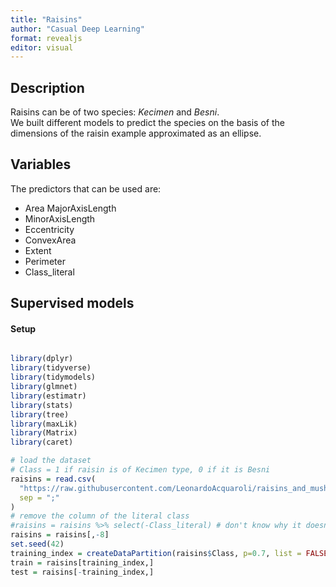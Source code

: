 ```yaml
---
title: "Raisins"
author: "Casual Deep Learning"
format: revealjs
editor: visual
---
```


## Description

Raisins can be of two species: *Kecimen* and *Besni*.\
We built different models to predict the species on the basis of the dimensions of the raisin example approximated as an ellipse.

## Variables

The predictors that can be used are:

-   Area	MajorAxisLength
-   MinorAxisLength
-   Eccentricity
-   ConvexArea
-   Extent
-   Perimeter
-   Class_literal

## Supervised models

#### Setup

```         
```

```r
library(dplyr)
library(tidyverse)
library(tidymodels)
library(glmnet)
library(estimatr)
library(stats)
library(tree)
library(maxLik)
library(Matrix)
library(caret)

# load the dataset
# Class = 1 if raisin is of Kecimen type, 0 if it is Besni
raisins = read.csv(
  "https://raw.githubusercontent.com/LeonardoAcquaroli/raisins_and_mushrooms/main/datasets/Raisin_Dataset.csv",
  sep = ";"
)
# remove the column of the literal class
#raisins = raisins %>% select(-Class_literal) # don't know why it doesn't work
raisins = raisins[,-8]
set.seed(42)
training_index = createDataPartition(raisins$Class, p=0.7, list = FALSE) # index of the train set examples
train = raisins[training_index,]
test = raisins[-training_index,]
```
